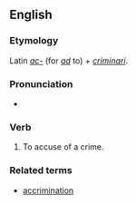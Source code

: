 ==English==

===Etymology===
Latin ''[[ac-]]'' (for ''[[ad]]'' to) + ''[[criminari]]''.

===Pronunciation===
* {{RP}} {{IPA|/əˈkɹɪmɪneɪt/}}
{{rfap}}

===Verb===
{{en-verb|accriminat|ing}}

# {{transitive|obsolete}} To accuse of a crime.

===Related terms===
*[[accrimination]]